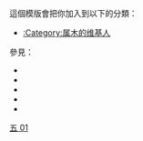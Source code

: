 {{Userbox
  | border-c     = blue
  | id           = {{Nobold|木}}
  | id-c         = blue
  | id-fc        = white
  | id-s         = 20
  | info         = &nbsp;这个用户属'''[[五行|<span style="color:blue;">木</span>]]'''。
  | info-c       = lightblue
  | info-s       = 10
  | usercategory = 属木的维基人
}}
<noinclude>
<p style="clear: both; padding-top: 2em">
這個模版會把你加入到以下的分類：
*[[:Category:属木的维基人]]

參見：
*{{tl|User 五行：金}}
*{{tl|User 五行：木}}
*{{tl|User 五行：水}}
*{{tl|User 五行：火}}
*{{tl|User 五行：土}}

[[Category:五行用戶框模板|五 01]]